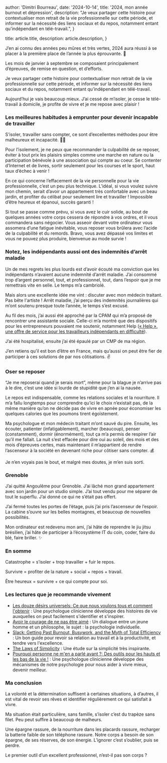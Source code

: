 
  author: 'Dimitri Bourreau',
  date: '2024-10-14',
  title: '2024, mon année burnout et dépression',
  description:
    "Je veux partager cette histoire pour contextualiser mon retrait de la vie professionnelle sur cette période, et informer sur la nécessité des liens sociaux et du repos, notamment entant qu’indépendant en télé-travail.",
}

  title: article.title,
  description: article.description,
}


J’en ai connu des années peu mûres et très vertes, 2024 aura réussi à se placer à la première place de l’année la plus éprouvante. 🎉

Les mois de janvier à septembre se composaient principalement d’épreuves, de remise en question, et d’efforts.

Je veux partager cette histoire pour contextualiser mon retrait de la vie professionnelle sur cette période, et informer sur la nécessité des liens sociaux et du repos, notamment entant qu’indépendant en télé-travail.

Aujourd’hui je vais beaucoup mieux. J’ai cessé de m’isoler, je cesse le télé-travail à domicile, je profite de vivre et je me repose avec plaisir !

### Les meilleures habitudes à emprunter pour devenir incapable de travailler
S’isoler, travailler sans compter, ce sont d’excellentes méthodes pour être malheureux et incapacité. 🏋️‍♂️

Pour l’isolement, je ne peux que recommander la culpabilité de se reposer, éviter à tout prix les plaisirs simples comme une marche en nature ou la participation bénévole à une association qui compte au coeur. Se contenter d’Internet et de livres, sortir seulement pour les courses et le sport, haut taux d’échec à venir !

En ce qui concerne l’effacement de la vie personnelle pour la vie professionnelle, c’est un peu plus technique. L’idéal, si vous voulez suivre mon chemin, serait d’avoir un appartement très confortable avec un beau jardin, et profiter du célibat pour seulement lire et travailler ! Impossible d’être heureux et épanoui, succès garanti !

Si tout se passe comme prévu, si vous avez le cuir solide, au bout de quelques années votre corps cessera de répondre à vos ordres, et il vous commandera sans négocier. Vous asseoir devant votre ordinateur vous assomera d’une fatigue inévitable, vous reposer vous brûlera avec l’acide de la culpabilité et du remords. Bravo, vous avez dépassé vos limites et vous ne pouvez plus produire, bienvenue au mode survie !

### Notez, les indépendants aussi ont des indemnités d’arrêt maladie
Un de mes regrets les plus lourds est d’avoir écouté ma conviction que les indépendants n’avaient aucune indemnité d’arrêt maladie. J’ai consommé trop d’argent personnel, tout, et professionnel, tout, dans l’espoir que je me remettrais vite en selle. Le temps m’a cambriolé.

Mais alors une excellente idée me vint : discuter avec mon médecin traitant. Pas bête l'artiste ! Arrêt maladie, j’ai perçu des indemnités journalières qui m’ont soutenu presque toute l’année, le temps s’est excusé.

Au fil des mois, j’ai aussi été approché par la CPAM qui m’a proposé de rencontrer une assistante sociale. Celle-ci m’a montré que des dispositifs pour les entrepreneurs pouvaient me soutenir, notamment Help ([« Help », une offre de service pour les travailleurs indépendants en difficulté](https://www.ameli.fr/assure/droits-demarches/vie-professionnelle-retraite/emploi-independant-non-salarie/travailleur-independant/help-service-travailleurs-independants-difficultes)).

J’ai été hospitalisé, ensuite j’ai été épaulé par un CMP de ma région.

J’en retiens qu’il est bon d’être en France, mais qu’aussi on peut être fier de participer à ces solutions de par nos côtisations. ✌️

### Oser se reposer
“Je me reposerai quand je serais mort”, même pour la blague je n’arrive pas à le dire, c’est une idée si lourde de stupidité que j’en ai la nausée.

Le repos est indispensable, comme les relations sociales et la nourriture. Il m’a fallu longtemps pour comprendre qu’ici le choix n’existait pas, de la même manière qu’on ne décide pas de vivre en apnée pour économiser les quelques calories que les poumons tirent égoïstement.

Ma psychologue et mon médecin traitant m’ont sauvé du pire. Ensuite, les écouter, patienter (infatigablement), marcher (beaucoup), penser (constamment), dormir (énormément), tout ça m’a permis de respirer l’air qu’il me fallait. La nuit s’est effacée pour dire oui au soleil, des mois et des mois d’épreuves certes, mais maintenant il m’appartient de rendre l’ascenseur à la société en devenant riche pour côtiser sans compter. 💰

Je n’en voyais pas le bout, et malgré mes doutes, je m’en suis sorti.

### Grenoble
J’ai quitté Angoulême pour Grenoble. J’ai lâché mon grand appartement avec son jardin pour un studio simple. J’ai tout vendu pour me séparer de tout le superflu. J’ai donné ce qui ne s’était pas offert.

J’ai fermé toutes les portes de l’étage, puis j’ai pris l’ascenseur de l’espoir. La cabine s’ouvre sur les belles montagnes, et beaucoup de nouvelles possibilités.

Mon ordinateur est redevenu mon ami, j’ai hâte de reprendre le jiu jitsu brésilien, j’ai hâte de participer à l’écosystème IT du coin, coder, faire du blé, faire briller. ✨

### En somme
Catastrophe = s’isoler + trop travailler + fuir le repos.

Survivre = profiter de la nature + social + repos + travail.

Être heureux = survivre + ce qui compte pour soi.

### Les lectures que je recommande vivement

- [Les douze désirs universels: Ce que nous voulons tous et comment l'obtenir](https://www.amazon.fr/douze-d%C3%A9sirs-universels-voulons-lobtenir/dp/2253238759/ref=sr_1_1?__mk_fr_FR=%C3%85M%C3%85%C5%BD%C3%95%C3%91&crid=1JY4LBF3QJRY3&dib=eyJ2IjoiMSJ9.gWoIwDPMpTEecqXSgRz1ZbJiJwcXLOYosqeha25Q820.ML_dxYtCwynCl8cr4bskI3KpI3EkOI5mXXZGGMcoqfI&dib_tag=se&keywords=Les+douze+d%C3%A9sirs+universels+-+Ce+que+nous+voulons+tous+et+comment+l%27obtenir&qid=1728890545&sprefix=les+douze+d%C3%A9sirs+universels+-+ce+que+nous+voulons+tous+et+comment+l%27obtenir+%2Caps%2C84&sr=8-1) : Une psychologue clinicienne développe des histoires de vie auxquelles on peut facilement s'identifier et s'inspirer.
- [Avoir le courage de ne pas être aimé](https://www.amazon.fr/Avoir-courage-pas-%C3%AAtre-aim%C3%A9/dp/2813216453/ref=sr_1_1?crid=NGQ2AICIF6WG&dib=eyJ2IjoiMSJ9.NNgWl8QvZjseHQdW78MXrPA9SGYb-Qm6CltbRQmPG0Y3neRdCaRXNOlMenjhEsYpR3Vu_DrShO_oZKYJnyCZ1AqM_NmCu2EjdDPFw2CmzIopRayhoBRbKQMe1i_V5F_uTsU0OqJX5mRtdTmIm-DTUwkSeFVN40nd3xH-fgrKPIpZVrczfFHUN53l1pGjoKPMwlygRAZTyqIf-vOoLm0xlsAcre5JHGw9f81owEuT3Mk8hqlVbzRPUOGjC9yLtiX2PCLp5T1VpE-e1yyr-sEjefkWSIXQsibWEP7IrUbDlPc.auOfSvWh3V9ztP22yDWMWCX67ICgWpSt8iXgHRg0oZ8&dib_tag=se&keywords=le+courage+de+ne+pas+%C3%AAtre+aim%C3%A9&qid=1728890585&sprefix=Le+courage+de+ne+pas+%C3%AAtre+aim%C3%A9%2Caps%2C100&sr=8-1) : Un dialogue entre un jeune homme et un philosophe, le sujet : la psychologie individuelle.
- [Slack: Getting Past Burnout, Busywork, and the Myth of Total Efficiency](https://www.amazon.fr/Slack-Getting-Burnout-Busywork-Effciency/dp/076790768X/ref=sr_1_13?__mk_fr_FR=%C3%85M%C3%85%C5%BD%C3%95%C3%91&crid=2CIVYOCSZJHRG&dib=eyJ2IjoiMSJ9.995rjM-RAZFjOIlZ1FX1XHjXDlTLXSRVsRbum2sxe0C2UU2tLSlZJIHWdYgvUMwjKzmVKbt1v8USbto2CoOHuf9tY0EEPC6U_Oh68e37niJOCdb8Lv2sYEL6BVhp6p5A21WebNQD21xaJRsuC1GKwhJ4me3fb1ptmi0_BRB__SUF5n5POaUvyQy2wIs7g75Cfgj0BqrnvWD3qQzpKSzDWfYIld65qdzk5k8nyebyDluA5NRaIxCkmcyJ4sfw2YJYCYmkdMztnB3OQWqLoGPrAXxl4MPvCKpQpW9owY7KHkw.m6_oMZgAV1MpRG-Zn1jhgK2-7d-gOydrgo-_xaPQb4I&dib_tag=se&keywords=slack&qid=1728890736&sprefix=slack%2Caps%2C100&sr=8-13) : Un bon guide pour revoir sa relation au travail et à la productivité, et tendre vers l'excellence.
- [The Laws of Simplicity](https://www.amazon.fr/Laws-Simplicity-John-Maeda/dp/0262134721/ref=sr_1_1?crid=3PNOVI2P8F7HX&dib=eyJ2IjoiMSJ9.sM7Cob2F3Qu6lowlAi4nSB6jPYJj56Wl1AY7JHtG_lRcM-yfwfD64rdQ_ynlxDXu-1wO09P6KmZkEHTe60U83vj6SyiEoLLEKMgEg6f2hiyCqZHajcW4EkfSRSTdXcSI9xMrYbLKU0tqyfxnr8b-PIJ0eJ9ZsdNMj0T4x37sx3k0IY5MpimP1OXhh5u6W2nV8nlpUNp0_Fp4dmf8fTCGLosRap5_jOvShMVb6AZqgjWyZq92Oo92N6Bh9FhUScz8VWcmh71ohlxXUpXqcmgJc1qNLLVFNassrDSBh24NJ_o.HEM5e3AYNXigMWR43LL-HbQmHNH866ludsKgpXQYgCU&dib_tag=se&keywords=the+laws+of+simplicity&qid=1728890897&sprefix=laws+of+simpl%2Caps%2C88&sr=8-1) : Une étude sur la simplicité très inspirante.
- [Pourquoi personne ne m'en a parlé avant ?: Des outils pour les hauts et les bas de la vie !](https://www.amazon.fr/Pourquoi-personne-men-parl%C3%A9-avant/dp/B0C1FXDKK4/ref=pd_sbs_d_sccl_4_1/260-2825903-1792636?pd_rd_w=JYf56&content-id=amzn1.sym.a342661c-23b0-4281-ad17-d3905fac2c6a&pf_rd_p=a342661c-23b0-4281-ad17-d3905fac2c6a&pf_rd_r=JWSVAGFWC5CGMG2VK97M&pd_rd_wg=3W1D6&pd_rd_r=fafb226c-af9c-4644-8542-4a1ef8dc7b41&pd_rd_i=B0C1FXDKK4&psc=1) : Une psychologue clinicienne développe des mécanismes de notre psychologie pour nous aider à vivre mieux, devenir meilleur.

### Ma conclusion
La volonté et la détermination suffisent à certaines situations, à d’autres, il est vital de revoir ses rêves et identifier régulièrement ce qui satisfait à vivre.

Ma situation était particulière, sans famille, s’isoler c’est du trapèze sans filet. Peu peut suffire à beaucoup de malheurs.

Une épargne rassure, de la nourriture dans les placards rassure, recharger la batterie faible de son téléphone rassure. Notre corps a besoin de son épargne, de ses réserves, de son énergie. L’ignorer c’est s’oublier, puis se perdre.

Le premier outil d’un excellent professionnel, n’est-il pas son corps ?
